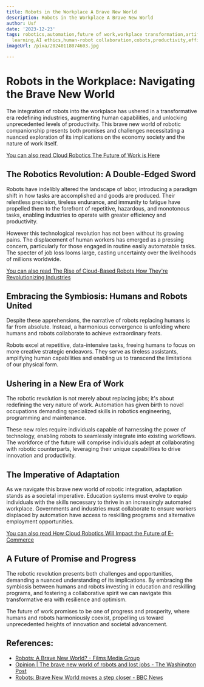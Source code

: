 ```yaml
---
title: Robots in the Workplace A Brave New World
description: Robots in the Workplace A Brave New World
author: Usf
date: '2023-12-23'
tags: robotics,automation,future of work,workplace transformation,artificial intelligence,machine
  learning,AI ethics,human-robot collaboration,cobots,productivity,efficiency,safety,innovation,disruption,society,culture
imageUrl: /pixa/20240118074603.jpg

---
```

# Robots in the Workplace: Navigating the Brave New World

The integration of robots into the workplace has ushered in a  transformative era redefining industries, augmenting human capabilities, and unlocking unprecedented levels of productivity. This brave new world of robotic companionship presents both promises and challenges necessitating a nuanced exploration of its implications on the economy society and the nature of  work itself.

[You can also read Cloud Robotics The Future of Work is Here](Cloud%20Robotics%20The%20Future%20of%20Work%20is%20Here)


## The Robotics Revolution: A Double-Edged  Sword

Robots have indelibly altered the landscape of labor, introducing a paradigm shift in how tasks are accomplished and  goods are produced. Their relentless  precision, tireless endurance,  and immunity to fatigue have propelled them to the forefront of repetitive, hazardous, and monotonous tasks, enabling industries to  operate with  greater efficiency and productivity.

However this technological revolution has not been without  its  growing  pains. The displacement of human workers has emerged as a pressing concern, particularly for those engaged in routine easily automatable tasks.  The specter of job loss looms large, casting uncertainty over the livelihoods of millions worldwide.

[You can  also  read  The Rise of Cloud-Based Robots  How They're Revolutionizing Industries](The%20Rise%20of%20Cloud-Based%20Robots%20How%20They%27re%20Revolutionizing%20Industries)


## Embracing the Symbiosis: Humans and Robots United

Despite these apprehensions, the narrative of robots replacing humans is far from absolute.  Instead, a harmonious convergence  is  unfolding where  humans and robots  collaborate  to achieve extraordinary feats.

Robots excel at repetitive, data-intensive tasks, freeing humans to focus on more creative  strategic  endeavors. They  serve as tireless assistants, amplifying human  capabilities and enabling  us to transcend the limitations of our physical form.

## Ushering in a New Era of Work

The robotic revolution is not merely about replacing jobs; it's about redefining the  very nature of work. Automation has given birth to  novel occupations demanding specialized skills in robotics engineering,  programming and maintenance.

These new roles require individuals capable  of harnessing the power of technology, enabling robots to seamlessly integrate into existing workflows. The  workforce  of the future will comprise individuals adept at  collaborating with  robotic counterparts, leveraging  their unique capabilities to drive innovation and productivity.

## The Imperative of Adaptation

As we navigate this  brave new world of robotic integration, adaptation stands as a societal imperative. Education systems must evolve to equip individuals with the skills necessary to thrive in an increasingly automated workplace. Governments and industries must collaborate to ensure workers displaced by automation have access to reskilling programs and alternative employment opportunities.

[You can also read  How Cloud Robotics Will Impact the Future of E-Commerce](How%20Cloud%20Robotics%20Will%20Impact%20the%20Future%20of%20E-Commerce)


##  A Future of  Promise and Progress

The robotic revolution presents both challenges and opportunities, demanding a nuanced understanding of its implications. By embracing the symbiosis between humans  and robots investing  in education and reskilling programs, and fostering a  collaborative spirit  we can navigate this transformative  era with  resilience and optimism.

The  future of work promises to be one of progress and prosperity, where humans and robots harmoniously coexist, propelling us toward unprecedented heights of innovation and societal advancement.

## References:
- [Robots: A Brave New World? - Films Media Group](https://www.films.com/ecTitleDetail.aspx?TitleID=151808)
- [Opinion | The brave new world of robots and lost jobs - The Washington Post](https://www.washingtonpost.com/opinions/the-brave-new-world-of-robots-and-lost-jobs/2016/08/11/e66a4914-5fff-11e6-af8e-54aa2e849447_story.html)
- [Robots: Brave New World moves a step closer - BBC News](https://www.bbc.com/news/business-20800118)
